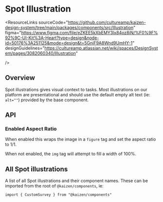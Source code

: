 
<Meta of={SpotIllustrationStories} />

# Spot Illustration

<ResourceLinks
  sourceCode="https://github.com/cultureamp/kaizen-design-system/tree/main/packages/components/src/Illustration"
  figma="https://www.figma.com/file/eZKEE5kXbEMY3lx84oz8iN/%F0%9F%92%9C-UI-Kit%3A-Heart?type=design&node-id=50176%3A251125&mode=design&t=5GnjF9A8Wnd9UmHY-1"
  designGuidelines="https://cultureamp.atlassian.net/wiki/spaces/DesignSystem/pages/3082060340/Illustration"

/>

<KAIOInstallation exportNames="CompanyDetails" />

## Overview

Spot illustrations gives visual context to tasks. Most illustrations on our platform are presentational and should use the default empty alt text (ie: `alt=""`) provided by the base component.

<Canvas of={SpotIllustrationStories.Playground} />
<Controls of={SpotIllustrationStories.Playground} />

## API

### Enabled Aspect Ratio

When enabled this wraps the image in a `figure` tag and set the aspect ratio to 1/1.

<Canvas of={SpotIllustrationStories.EnabledAspectRatio} />

When not enabled, the `img` tag will attempt to fill a width of 100%.

## All Spot illustrations

A list of all Spot illustrations and their component names. These can be imported from the root of `@kaizen/components`, ie:

`import { CustomSurvey } from "@kaizen/components"`

<Canvas of={StickerSheetStories.StickerSheetDefault} />
